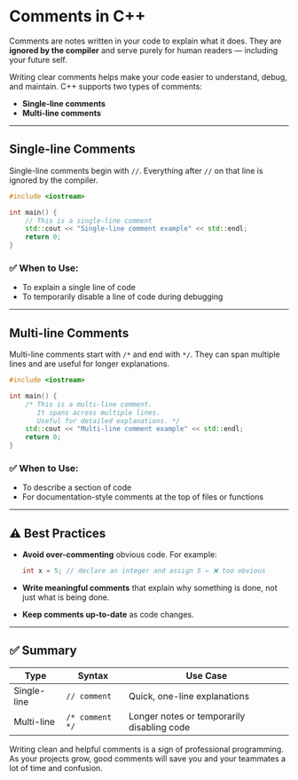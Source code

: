 # Comments in C++

Comments are notes written in your code to explain what it does. They are **ignored by the compiler** and serve purely for human readers — including your future self.

Writing clear comments helps make your code easier to understand, debug, and maintain. C++ supports two types of comments:

- **Single-line comments**
- **Multi-line comments**

---

## Single-line Comments

Single-line comments begin with `//`. Everything after `//` on that line is ignored by the compiler.

```cpp filename="single_line.cpp" copy {3}
#include <iostream>

int main() {
    // This is a single-line comment
    std::cout << "Single-line comment example" << std::endl;
    return 0;
}
```

### ✅ When to Use:

- To explain a single line of code
- To temporarily disable a line of code during debugging

---

## Multi-line Comments

Multi-line comments start with `/*` and end with `*/`. They can span multiple lines and are useful for longer explanations.

```cpp filename="multi_line.cpp" copy {4, 5, 6}
#include <iostream>

int main() {
    /* This is a multi-line comment.
       It spans across multiple lines.
       Useful for detailed explanations. */
    std::cout << "Multi-line comment example" << std::endl;
    return 0;
}
```

### ✅ When to Use:

- To describe a section of code
- For documentation-style comments at the top of files or functions

---

## ⚠️ Best Practices

- **Avoid over-commenting** obvious code. For example:

  ```cpp
  int x = 5; // declare an integer and assign 5 ← ❌ too obvious
  ```

- **Write meaningful comments** that explain why something is done, not just what is being done.

- **Keep comments up-to-date** as code changes.

---

## ✅ Summary

| Type        | Syntax          | Use Case                                   |
| ----------- | --------------- | ------------------------------------------ |
| Single-line | `// comment`    | Quick, one-line explanations               |
| Multi-line  | `/* comment */` | Longer notes or temporarily disabling code |

Writing clean and helpful comments is a sign of professional programming. As your projects grow, good comments will save you and your teammates a lot of time and confusion.
